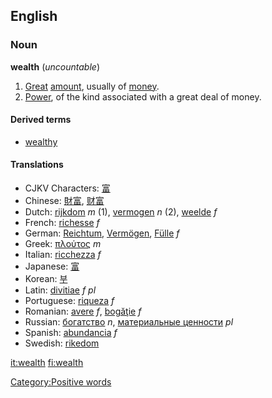 ==English==
===Noun===
'''wealth''' (''uncountable'')

#[[Great]] [[amount]], usually of [[money]].
#[[Power]], of the kind associated with a great deal of money.

====Derived terms====
*[[wealthy]]

====Translations====
{{top}}
*CJKV Characters: [[富]]
*Chinese: [[財富]], [[财富]]
*Dutch: [[rijkdom]] ''m'' (1), [[vermogen]] ''n'' (2), [[weelde]] ''f''
*French: [[richesse]] ''f''
*German: [[Reichtum]], [[Vermögen]], [[Fülle]] ''f''
*Greek: [[πλούτος]] ''m''
*Italian: [[ricchezza]] ''f''
*Japanese: [[富]]
*Korean: [[부]]
*Latin: [[divitiae]] ''f pl''
*Portuguese: [[riqueza]] ''f''
*Romanian: [[avere]] ''f'', [[bogăţie]] ''f''
*Russian: [[богатство]] ''n'', [[материальные ценности]] ''pl''
*Spanish: [[abundancia]] ''f''
*Swedish: [[rikedom]]
{{bottom}}

[[Category:Positive words]]

[[it:wealth]]
[[fi:wealth]]